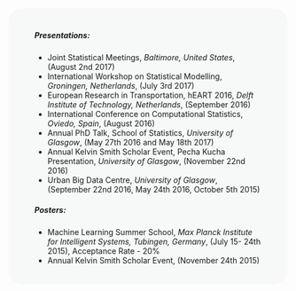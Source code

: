 <br />

<div style="background-color:#F6F9F8 ; text-align:left; vertical-align: middle; border-radius: 25px; padding:20px 47px;">

##### <span style="color:dark blue">**Presentations**</span>: 

- Joint Statistical Meetings, *Baltimore, United States*, (August 2nd 2017) 
- International Workshop on Statistical Modelling, *Groningen, Netherlands*, (July 3rd 2017)
- European Research in Transportation, hEART 2016, *Delft Institute of Technology,  Netherlands*, (September 2016) 
- International Conference on Computational Statistics, *Oviedo, Spain*, (August 2016) 
- Annual PhD Talk, School of Statistics, *University of Glasgow*, (May 27th 2016 and May 18th 2017) 
- Annual Kelvin Smith Scholar Event, Pecha Kucha Presentation, *University of Glasgow*, (November 22nd 2016)
- Urban Big Data Centre, *University of Glasgow*, (September 22nd 2016, May 24th 2016, October 5th 2015) 

##### <span style="color:dark blue">**Posters**</span>: 

- Machine Learning Summer School, *Max Planck Institute for Intelligent Systems, Tubingen, Germany*, (July 15- 24th 2015), Acceptance Rate - 20%  
- Annual Kelvin Smith Scholar Event, (November 24th 2015) 
